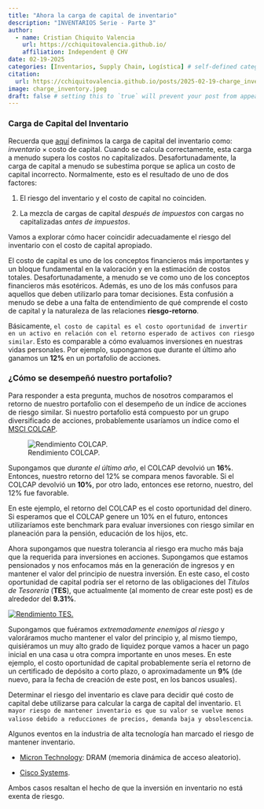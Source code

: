 ```yaml
---
title: "Ahora la carga de capital de inventario"
description: "INVENTARIOS Serie - Parte 3"
author:
  - name: Cristian Chiquito Valencia
    url: https://cchiquitovalencia.github.io/
    affiliation: Independent @ CHV
date: 02-19-2025
categories: [Inventarios, Supply Chain, Logística] # self-defined categories
citation: 
  url: https://cchiquitovalencia.github.io/posts/2025-02-19-charge_inventory/
image: charge_inventory.jpeg
draft: false # setting this to `true` will prevent your post from appearing on your listing page until you're ready!
---
```


### Carga de Capital del Inventario

Recuerda que [aquí](https://cchiquitovalencia.github.io/posts/2025-02-17-inventory_management/) definimos la carga de capital del inventario como: $inventario × \text{costo de capital}$. Cuando se calcula correctamente, esta carga a menudo supera los costos no capitalizados. Desafortunadamente, la carga de capital a menudo se subestima porque se aplica un costo de capital incorrecto. Normalmente, esto es el resultado de uno de dos factores:

1.  El riesgo del inventario y el costo de capital no coinciden.

2.  La mezcla de cargas de capital *después de impuestos* con cargas no capitalizadas *antes de impuestos*.

Vamos a explorar cómo hacer coincidir adecuadamente el riesgo del inventario con el costo de capital apropiado.

El costo de capital es uno de los conceptos financieros más importantes y un bloque fundamental en la valoración y en la estimación de costos totales. Desafortunadamente, a menudo se ve como uno de los conceptos financieros más esotéricos. Además, es uno de los más confusos para aquellos que deben utilizarlo para tomar decisiones. Esta confusión a menudo se debe a una falta de entendimiento de qué comprende el costo de capital y la naturaleza de las relaciones **riesgo-retorno**.

Básicamente, `el costo de capital es el costo oportunidad de invertir en un activo en relación con el retorno esperado de activos con riesgo similar`. Esto es comparable a cómo evaluamos inversiones en nuestras vidas personales. Por ejemplo, supongamos que durante el último año ganamos un **12%** en un portafolio de acciones.

### ¿Cómo se desempeñó nuestro portafolio?

Para responder a esta pregunta, muchos de nosotros comparamos el retorno de nuestro portafolio con el desempeño de un índice de acciones de riesgo similar. Si nuestro portafolio está compuesto por un grupo diversificado de acciones, probablemente usaríamos un índice como el [MSCI COLCAP](https://www.bvc.com.co/msci-colcap).

![Rendimiento COLCAP.](images/clipboard-2583982543.png){#fig-1 fig-align="center"}

Supongamos que *durante el último año*, el COLCAP devolvió un **16%**. Entonces, nuestro retorno del 12% se compara menos favorable. Si el COLCAP devolvió un **10%**, por otro lado, entonces ese retorno, nuestro, del 12% fue favorable.

En este ejemplo, el retorno del COLCAP es el costo oportunidad del dinero. Si esperamos que el COLCAP genere un 10% en el futuro, entonces utilizaríamos este benchmark para evaluar inversiones con riesgo similar en planeación para la pensión, educación de los hijos, etc.

Ahora supongamos que nuestra tolerancia al riesgo era mucho más baja que la requerida para inversiones en acciones. Supongamos que estamos pensionados y nos enfocamos más en la generación de ingresos y en mantener el valor del principio de nuestra inversión. En este caso, el costo oportunidad de capital podría ser el retorno de las obligaciones del *Títulos de Tesorería* (**TES**), que actualmente (al momento de crear este post) es de alrededor del **9.31%**.

[![Rendimiento TES.](images/clipboard-1600836544.png){#fig-2 fig-align="center"}](https://suameca.banrep.gov.co/estadisticas-economicas/#/informacionSerie/640001/Deuda%20p%C3%BAblica/Tasas%20Cero%20Cup%C3%B3n%20TES)

Supongamos que fuéramos *extremadamente enemigos al riesgo* y valoráramos mucho mantener el valor del principio y, al mismo tiempo, quisiéramos un muy alto grado de liquidez porque vamos a hacer un pago inicial en una casa u otra compra importante en unos meses. En este ejemplo, el costo oportunidad de capital probablemente sería el retorno de un certificado de depósito a corto plazo, o aproximadamente un **9%** (de nuevo, para la fecha de creación de este post, en los bancos usuales).

Determinar el riesgo del inventario es clave para decidir qué costo de capital debe utilizarse para calcular la carga de capital del inventario. `El mayor riesgo de mantener inventario es que su valor se vuelve menos valioso debido a reducciones de precios, demanda baja y obsolescencia`.

Algunos eventos en la industria de alta tecnología han marcado el riesgo de mantener inventario.

-   [Micron Technology](https://www.forbes.com/2001/12/21/1221dram.html?sh=953515a4ad8b): DRAM (memoria dinámica de acceso aleatorio).

-   [Cisco Systems](https://www.eltiempo.com/archivo/documento/MAM-550157).

Ambos casos resaltan el hecho de que la inversión en inventario no está exenta de riesgo.
